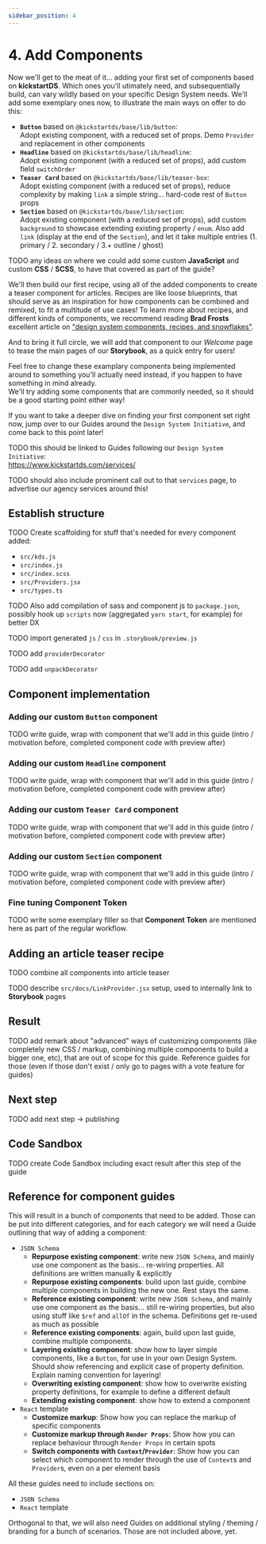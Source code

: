 ```yaml
---
sidebar_position: 4
---
```



# 4. Add Components

Now we'll get to the meat of it... adding your first set of components based on **kickstartDS**. Which ones you'll utimately need, and subsequentially build, can vary wildly based on your specific Design System needs. We'll add some exemplary ones now, to illustrate the main ways on offer to do this:

- **`Button`** based on `@kickstartds/base/lib/button`:<br/>Adopt existing component, with a reduced set of props. Demo `Provider` and replacement in other components
- **`Headline`** based on `@kickstartds/base/lib/headline`:<br/>Adopt existing component (with a reduced set of props), add custom field `switchOrder`
- **`Teaser Card`** based on `@kickstartds/base/lib/teaser-box`:<br/>Adopt existing component (with a reduced set of props), reduce complexity by making `link` a simple string... hard-code rest of `Button` props
- **`Section`** based on `@kickstartds/base/lib/section`:<br/>Adopt existing component (with a reduced set of props), add custom `background` to showcase extending existing property / `enum`. Also add `link` (display at the end of the `Section`), and let it take multiple entries (1. primary / 2. secondary / 3.+ outline / ghost)

TODO any ideas on where we could add some custom **JavaScript** and custom **CSS** / **SCSS**, to have that covered as part of the guide?

We'll then build our first recipe, using all of the added components to create a teaser component for articles. Recipes are like loose blueprints, that should serve as an inspiration for how components can be combined and remixed, to fit a multitude of use cases! To learn more about recipes, and different kinds of components, we recommend reading **Brad Frosts** excellent article on ["design system components, recipes, and snowflakes"](https://bradfrost.com/blog/post/design-system-components-recipes-and-snowflakes/).

And to bring it full circle, we will add that component to our _Welcome_ page to tease the main pages of our **Storybook**, as a quick entry for users!

Feel free to change these examplary components being implemented around to something you'll actually need instead, if you happen to have something in mind already.<br/>
We'll try adding some components that are commonly needed, so it should be a good starting point either way!

If you want to take a deeper dive on finding your first component set right now, jump over to our Guides around the `Design System Initiative`, and come back to this point later!

TODO this should be linked to Guides following our `Design System Initiative`:<br/>
https://www.kickstartds.com/services/

TODO should also include prominent call out to that `services` page, to advertise our agency services around this!

## Establish structure

TODO Create scaffolding for stuff that's needed for every component added:

- `src/kds.js`
- `src/index.js`
- `src/index.scss`
- `src/Providers.jsx`
- `src/types.ts`

TODO Also add compilation of sass and component js to `package.json`, possibly hook up `scripts` now (aggregated `yarn start`, for example) for better DX

TODO import generated `js` / `css` in `.storybook/preview.js`

TODO add `providerDecorator`

TODO add `unpackDecorator`

## Component implementation

### Adding our custom `Button` component

TODO write guide, wrap with component that we'll add in this guide (intro / motivation before, completed component code with preview after)

### Adding our custom `Headline` component

TODO write guide, wrap with component that we'll add in this guide (intro / motivation before, completed component code with preview after)

### Adding our custom `Teaser Card` component

TODO write guide, wrap with component that we'll add in this guide (intro / motivation before, completed component code with preview after)

### Adding our custom `Section` component

TODO write guide, wrap with component that we'll add in this guide (intro / motivation before, completed component code with preview after)

### Fine tuning **Component Token**

TODO write some exemplary filler so that **Component Token** are mentioned here as part of the regular workflow.

## Adding an article teaser recipe

TODO combine all components into article teaser

TODO describe `src/docs/LinkProvider.jsx` setup, used to internally link to **Storybook** pages

## Result

TODO add remark about "advanced" ways of customizing components (like completely new CSS / markup, combining multiple components to build a bigger one, etc), that are out of scope for this guide. Reference guides for those (even if those don't exist / only go to pages with a vote feature for guides)

## Next step

TODO add next step -> publishing

## Code Sandbox

TODO create Code Sandbox including exact result after this step of the guide

## Reference for component guides

This will result in a bunch of components that need to be added. Those can be put into different categories, and for each category we will need a Guide outlining that way of adding a component:

- `JSON Schema`
  - **Repurpose existing component**: write new `JSON Schema`, and mainly use one component as the basis... re-wiring properties. All definitions are written manually & explicitly
  - **Repurpose existing components**: build upon last guide, combine multiple components in building the new one. Rest stays the same.
  - **Reference existing component**: write new `JSON Schema`, and mainly use one component as the basis... still re-wiring properties, but also using stuff like `$ref` and `allOf` in the schema. Definitions get re-used as much as possible
  - **Reference existing components**: again, build upon last guide, combine multiple components.
  - **Layering existing component**: show how to layer simple components, like a `Button`, for use in your own Design System. Should show referencing and explicit case of property definition. Explain naming convention for layering!
  - **Overwriting existing component**: show how to overwrite existing property definitions, for example to define a different default
  - **Extending existing component**: show how to extend a component
- `React` template
  - **Customize markup**: Show how you can replace the markup of specific components
  - **Customize markup through `Render Props`**: Show how you can replace behaviour through `Render Props` in certain spots
  - **Switch components with `Context`/`Provider`**: Show how you can select which component to render through the use of `Context`s and `Provider`s, even on a per element basis

All these guides need to include sections on:

- `JSON Schema`
- `React` template

Orthogonal to that, we will also need Guides on additional styling / theming / branding for a bunch of scenarios. Those are not included above, yet.
